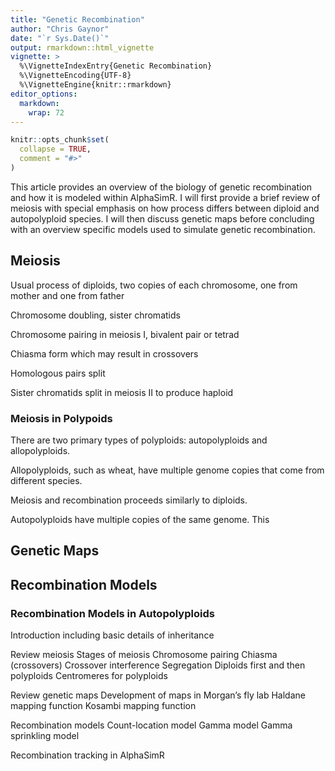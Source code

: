 ---
title: "Genetic Recombination"
author: "Chris Gaynor"
date: "`r Sys.Date()`"
output: rmarkdown::html_vignette
vignette: >
  %\VignetteIndexEntry{Genetic Recombination}
  %\VignetteEncoding{UTF-8}
  %\VignetteEngine{knitr::rmarkdown}
editor_options: 
  markdown: 
    wrap: 72
---

```{r setup, include = FALSE}
knitr::opts_chunk$set(
  collapse = TRUE,
  comment = "#>"
)
```

This article provides an overview of the biology of genetic
recombination and how it is modeled within AlphaSimR. I will first
provide a brief review of meiosis with special emphasis on how process
differs between diploid and autopolyploid species. I will then discuss
genetic maps before concluding with an overview specific models used to
simulate genetic recombination.

## Meiosis

Usual process of diploids, two copies of each chromosome, one from
mother and one from father

Chromosome doubling, sister chromatids

Chromosome pairing in meiosis I, bivalent pair or tetrad

Chiasma form which may result in crossovers

Homologous pairs split

Sister chromatids split in meiosis II to produce haploid

### Meiosis in Polypoids

There are two primary types of polyploids: autopolyploids and
allopolyploids.

Allopolyploids, such as wheat, have multiple genome copies that come
from different species.

Meiosis and recombination proceeds similarly to diploids.

Autopolyploids have multiple copies of the same genome. This

## Genetic Maps

## Recombination Models

### Recombination Models in Autopolyploids

Introduction including basic details of inheritance

Review meiosis Stages of meiosis Chromosome pairing Chiasma (crossovers)
Crossover interference Segregation Diploids first and then polyploids
Centromeres for polyploids

Review genetic maps Development of maps in Morgan's fly lab Haldane
mapping function Kosambi mapping function

Recombination models Count-location model Gamma model Gamma sprinkling
model

Recombination tracking in AlphaSimR
